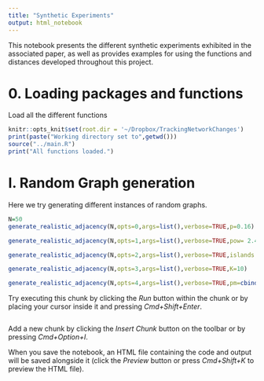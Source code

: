 ```yaml
---
title: "Synthetic Experiments"
output: html_notebook
---
```


This notebook presents the different synthetic experiments exhibited in the associated paper, as well as provides examples for using the functions and distances developed throughout this project.

# 0. Loading packages and functions

Load all the different functions

```r
knitr::opts_knit$set(root.dir = '~/Dropbox/TrackingNetworkChanges')
print(paste("Working directory set to",getwd()))
source("../main.R")
print("All functions loaded.")
```



# I. Random Graph generation

Here we try generating different instances of random graphs.

```r
N=50
generate_realistic_adjacency(N,opts=0,args=list(),verbose=TRUE,p=0.16)
```


```r
generate_realistic_adjacency(N,opts=1,args=list(),verbose=TRUE,pow= 2.4)
```
```r
generate_realistic_adjacency(N,opts=2,args=list(),verbose=TRUE,islands.n=4,islands.size=18,islands.pin=0.2,n.inter=7)
```
```r

generate_realistic_adjacency(N,opts=3,args=list(),verbose=TRUE,K=10)
```



```r
generate_realistic_adjacency(N,opts=4,args=list(),verbose=TRUE,pm=cbind( c(0.4,0.1, 0.001), c(.1,0.2, .01),c(.001,0.01, .5)))
```
Try executing this chunk by clicking the *Run* button within the chunk or by placing your cursor inside it and pressing *Cmd+Shift+Enter*. 

```r

```

Add a new chunk by clicking the *Insert Chunk* button on the toolbar or by pressing *Cmd+Option+I*.

When you save the notebook, an HTML file containing the code and output will be saved alongside it (click the *Preview* button or press *Cmd+Shift+K* to preview the HTML file).
